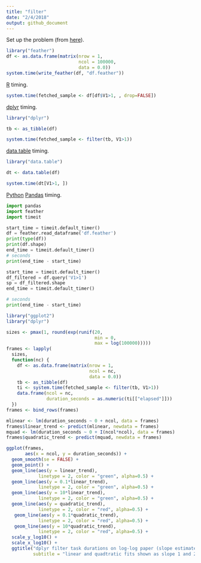 ```yaml
---
title: "filter"
date: "2/4/2018"
output: github_document
---
```


Set up the problem (from [here](https://github.com/tidyverse/dplyr/issues/3335)).

```r
library("feather")
df <- as.data.frame(matrix(nrow = 1, 
                           ncol = 100000,
                           data = 0.0))
system.time(write_feather(df, "df.feather"))
```


[R](https://www.r-project.org) timing.

```r
system.time(fetched_sample <- df[df$V1>1, , drop=FALSE])
```

[dplyr](https://CRAN.R-project.org/package=dplyr) timing.

```r
library("dplyr")

tb <- as_tibble(df)

system.time(fetched_sample <- filter(tb, V1>1))
```

[data.table](https://CRAN.R-project.org/package=data.table) timing.

```r
library("data.table")

dt <- data.table(df)

system.time(dt[V1>1, ])
```


[Python](https://www.python.org) [Pandas](https://pandas.pydata.org) timing.

```python
import pandas
import feather
import timeit

start_time = timeit.default_timer()
df = feather.read_dataframe('df.feather')
print(type(df))
print(df.shape)
end_time = timeit.default_timer()
# seconds
print(end_time - start_time)

start_time = timeit.default_timer()
df_filtered = df.query('V1>1')
sp = df_filtered.shape
end_time = timeit.default_timer()

# seconds
print(end_time - start_time)
```

```r
library("ggplot2")
library("dplyr")

sizes <- pmax(1, round(exp(runif(20, 
                                 min = 0,
                                 max = log(100000)))))
frames <- lapply(
  sizes,
  function(nc) {
    df <- as.data.frame(matrix(nrow = 1, 
                               ncol = nc,
                               data = 0.0))
    tb <- as_tibble(df)
    ti <- system.time(fetched_sample <- filter(tb, V1>1))
    data.frame(ncol = nc, 
               duration_seconds = as.numeric(ti[["elapsed"]]))
  })
frames <- bind_rows(frames)

mlinear <- lm(duration_seconds ~ 0 + ncol, data = frames)
frames$linear_trend <- predict(mlinear, newdata = frames)
mquad <- lm(duration_seconds ~ 0 + I(ncol*ncol), data = frames)
frames$quadratic_trend <- predict(mquad, newdata = frames)

ggplot(frames, 
       aes(x = ncol, y = duration_seconds)) + 
  geom_smooth(se = FALSE) +
  geom_point() + 
  geom_line(aes(y = linear_trend),
            linetype = 2, color = "green", alpha=0.5) +
  geom_line(aes(y = 0.1*linear_trend),
            linetype = 2, color = "green", alpha=0.5) +
  geom_line(aes(y = 10*linear_trend),
            linetype = 2, color = "green", alpha=0.5) +
  geom_line(aes(y = quadratic_trend),
            linetype = 2, color = "red", alpha=0.5) +
   geom_line(aes(y = 0.1*quadratic_trend),
            linetype = 2, color = "red", alpha=0.5) +
   geom_line(aes(y = 10*quadratic_trend),
            linetype = 2, color = "red", alpha=0.5) +
  scale_y_log10() +
  scale_x_log10() + 
  ggtitle("dplyr filter task durations on log-log paper (slope estimates power law)",
          subtitle = "linear and quadtratic fits shown as slope 1 and 2 dashed lines")
```

